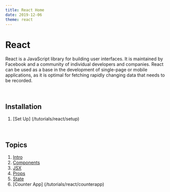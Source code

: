 ```yaml
---
title: React Home
date: 2019-12-06
theme: react
---
```





<ContentBanner>

# React

React is a JavaScript library for building user interfaces. It is maintained by Facebook and a community of individual developers and companies. React can be used as a base in the development of single-page or mobile applications, as it is optimal for fetching rapidly changing data that needs to be recorded.

<br/>

<div style={{height: "100%", float: "right", width: "300px", margin: "auto 0"}}>
<Logo />
</div>

## Installation

1. [Set Up] (/tutorials/react/setup)

<br/>

## Topics

1. [Intro](/tutorials/react/introduction)
2. [Components](/tutorials/react/components)
3. [JSX](/tutorials/react/jsx)
4. [Props](/tutorials/react/props)
5. [State](/tutorials/react/state)
6. [Counter App] (/tutorials/react/counterapp)

</ContentBanner>

